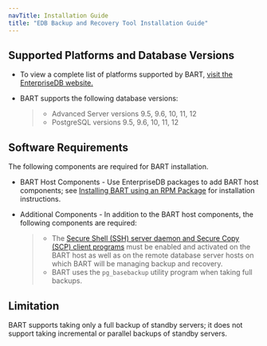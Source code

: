 ```yaml
---
navTitle: Installation Guide
title: "EDB Backup and Recovery Tool Installation Guide"
---
```


<div id="requirements_overview" class="registered_link"></div>

## Supported Platforms and Database Versions

-   To view a complete list of platforms supported by BART, [visit the EnterpriseDB website.](https://www.enterprisedb.com/services-support/edb-supported-products-and-platforms)

-   BART supports the following database versions:

    > -   Advanced Server versions 9.5, 9.6, 10, 11, 12
    > -   PostgreSQL versions 9.5, 9.6, 10, 11, 12

## Software Requirements

The following components are required for BART installation.

-   BART Host Components - Use EnterpriseDB packages to add BART host components; see [Installing BART using an RPM Package](02_installing_bart/#installing_bart_using_an_rpm_package) for installation instructions.

-   Additional Components - In addition to the BART host components, the following components are required:

    > -   The [Secure Shell (SSH) server daemon and Secure Copy (SCP) client programs](03_configuring_bart/#authorizing-sshscp-access) must be enabled and activated on the BART host as well as on the remote database server hosts on which BART will be managing backup and recovery.
    > -   BART uses the `pg_basebackup` utility program when taking full backups.

## Limitation

BART supports taking only a full backup of standby servers; it does not support taking incremental or parallel backups of standby servers.
